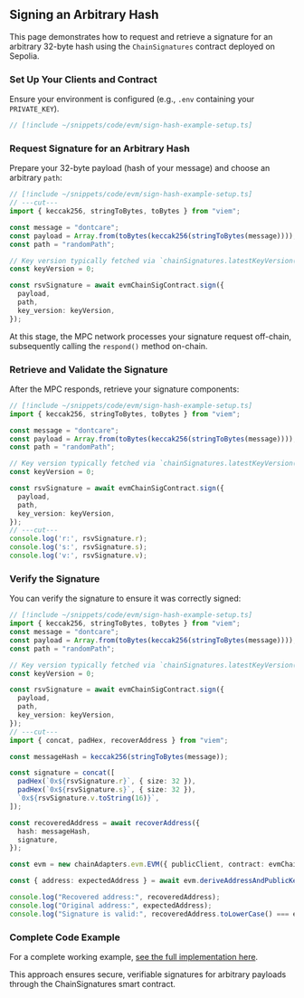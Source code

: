 ## Signing an Arbitrary Hash

This page demonstrates how to request and retrieve a signature for an arbitrary 32-byte hash using the `ChainSignatures` contract deployed on Sepolia.

### Set Up Your Clients and Contract

Ensure your environment is configured (e.g., `.env` containing your `PRIVATE_KEY`).

```ts twoslash
// [!include ~/snippets/code/evm/sign-hash-example-setup.ts]
```

### Request Signature for an Arbitrary Hash

Prepare your 32-byte payload (hash of your message) and choose an arbitrary `path`:

```ts twoslash
// [!include ~/snippets/code/evm/sign-hash-example-setup.ts]
// ---cut---
import { keccak256, stringToBytes, toBytes } from "viem";

const message = "dontcare";
const payload = Array.from(toBytes(keccak256(stringToBytes(message))));
const path = "randomPath";

// Key version typically fetched via `chainSignatures.latestKeyVersion()`
const keyVersion = 0;

const rsvSignature = await evmChainSigContract.sign({
  payload,
  path,
  key_version: keyVersion,
});
```

At this stage, the MPC network processes your signature request off-chain, subsequently calling the `respond()` method on-chain.

### Retrieve and Validate the Signature

After the MPC responds, retrieve your signature components:

```ts twoslash
// [!include ~/snippets/code/evm/sign-hash-example-setup.ts]
import { keccak256, stringToBytes, toBytes } from "viem";

const message = "dontcare";
const payload = Array.from(toBytes(keccak256(stringToBytes(message))));
const path = "randomPath";

// Key version typically fetched via `chainSignatures.latestKeyVersion()`
const keyVersion = 0;

const rsvSignature = await evmChainSigContract.sign({
  payload,
  path,
  key_version: keyVersion,
});
// ---cut---
console.log('r:', rsvSignature.r);
console.log('s:', rsvSignature.s);
console.log('v:', rsvSignature.v);
```

### Verify the Signature

You can verify the signature to ensure it was correctly signed:

```ts twoslash
// [!include ~/snippets/code/evm/sign-hash-example-setup.ts]
import { keccak256, stringToBytes, toBytes } from "viem";
const message = "dontcare";
const payload = Array.from(toBytes(keccak256(stringToBytes(message))));
const path = "randomPath";

// Key version typically fetched via `chainSignatures.latestKeyVersion()`
const keyVersion = 0;

const rsvSignature = await evmChainSigContract.sign({
  payload,
  path,
  key_version: keyVersion,
});
// ---cut---
import { concat, padHex, recoverAddress } from "viem";

const messageHash = keccak256(stringToBytes(message));

const signature = concat([
  padHex(`0x${rsvSignature.r}`, { size: 32 }),
  padHex(`0x${rsvSignature.s}`, { size: 32 }),
  `0x${rsvSignature.v.toString(16)}`,
]);

const recoveredAddress = await recoverAddress({
  hash: messageHash,
  signature,
});

const evm = new chainAdapters.evm.EVM({ publicClient, contract: evmChainSigContract });

const { address: expectedAddress } = await evm.deriveAddressAndPublicKey(account.address, path);

console.log("Recovered address:", recoveredAddress);
console.log("Original address:", expectedAddress);
console.log("Signature is valid:", recoveredAddress.toLowerCase() === expectedAddress.toLowerCase());
```

### Complete Code Example

For a complete working example, [see the full implementation here](https://github.com/signet-examples/sign-arbitrary-hash).

This approach ensures secure, verifiable signatures for arbitrary payloads through the ChainSignatures smart contract.

